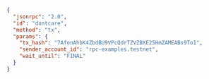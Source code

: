```json
{
  "jsonrpc": "2.0",
  "id": "dontcare",
  "method": "tx",
  "params": {
    "tx_hash": "7AfonAhbK4ZbdBU9VPcQdrTZVZBXE25HmZAMEABs9To1",
    "sender_account_id": "rpc-examples.testnet",
    "wait_until": "FINAL"
  }
}
```
